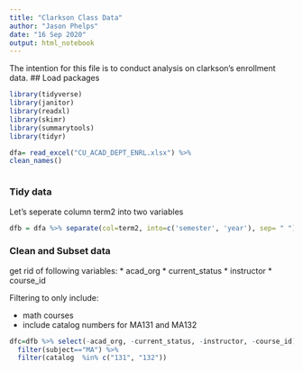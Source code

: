 ```yaml
---
title: "Clarkson Class Data"
author: "Jason Phelps"
date: "16 Sep 2020"
output: html_notebook
---
```


The intention for this file is to conduct analysis on clarkson's enrollment data.
## Load packages
```r
library(tidyverse)
library(janitor)
library(readxl)
library(skimr)
library(summarytools)
library(tidyr)

```


```r
dfa= read_excel("CU_ACAD_DEPT_ENRL.xlsx") %>%
clean_names()
```
```r
```

### Tidy data

Let's seperate column term2 into two variables
```r
dfb = dfa %>% separate(col=term2, into=c('semester', 'year'), sep= " ")
```

### Clean and Subset data

get rid of following variables:
* acad_org
* current_status
* instructor
* course_id

Filtering to only include:

* math courses
* include catalog numbers for MA131 and MA132
```r
dfc=dfb %>% select(-acad_org, -current_status, -instructor, -course_id) %>% 
  filter(subject=="MA") %>%
  filter(catalog  %in% c("131", "132"))
```